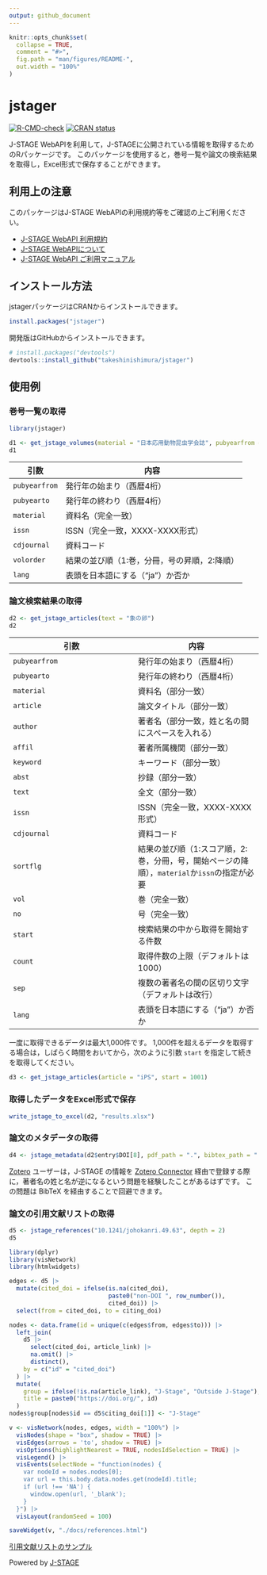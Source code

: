 ```yaml
---
output: github_document
---
```


<!-- README.md is generated from README.Rmd. Please edit that file -->

```r
knitr::opts_chunk$set(
  collapse = TRUE,
  comment = "#>",
  fig.path = "man/figures/README-",
  out.width = "100%"
)
```

# jstager

<!-- badges: start -->
[![R-CMD-check](https://github.com/takeshinishimura/jstager/actions/workflows/R-CMD-check.yaml/badge.svg)](https://github.com/takeshinishimura/jstager/actions/workflows/R-CMD-check.yaml)
[![CRAN status](https://www.r-pkg.org/badges/version/jstager)](https://CRAN.R-project.org/package=jstager)
<!-- badges: end -->

J-STAGE WebAPIを利用して，J-STAGEに公開されている情報を取得するためのRパッケージです。
このパッケージを使用すると，巻号一覧や論文の検索結果を取得し，Excel形式で保存することができます。


## 利用上の注意

このパッケージはJ-STAGE WebAPIの利用規約等をご確認の上ご利用ください。

- [J-STAGE WebAPI 利用規約](https://www.jstage.jst.go.jp/static/pages/WebAPI/-char/ja){target="_blank"}
- [J-STAGE WebAPIについて](https://www.jstage.jst.go.jp/static/pages/JstageServices/TAB3/-char/ja){target="_blank"}
- [J-STAGE WebAPI ご利用マニュアル](https://www.jstage.jst.go.jp/static/files/ja/manual_api.pdf){target="_blank"}


## インストール方法

jstagerパッケージはCRANからインストールできます。

``` r
install.packages("jstager")
```

開発版はGitHubからインストールできます。

``` r
# install.packages("devtools")
devtools::install_github("takeshinishimura/jstager")
```


## 使用例

### 巻号一覧の取得

```r
library(jstager)

d1 <- get_jstage_volumes(material = "日本応用動物昆虫学会誌", pubyearfrom = 2020)
d1
```

| 引数 | 内容 |
| --- | --- |
| `pubyearfrom` | 発行年の始まり（西暦4桁） |
| `pubyearto`   | 発行年の終わり（西暦4桁） |
| `material`    | 資料名（完全一致） |
| `issn`        | ISSN（完全一致，XXXX-XXXX形式） |
| `cdjournal`   | 資料コード |
| `volorder`    | 結果の並び順（1:巻，分冊，号の昇順，2:降順） |
| `lang`        | 表頭を日本語にする（"ja"）か否か |

### 論文検索結果の取得

```r
d2 <- get_jstage_articles(text = "象の卵")
d2
```

| 引数 | 内容 |
| --- | --- |
| `pubyearfrom` | 発行年の始まり（西暦4桁） |
| `pubyearto`   | 発行年の終わり（西暦4桁） |
| `material`    | 資料名（部分一致） |
| `article`     | 論文タイトル（部分一致） |
| `author`      | 著者名（部分一致，姓と名の間にスペースを入れる） |
| `affil`       | 著者所属機関（部分一致） |
| `keyword`     | キーワード（部分一致） |
| `abst`        | 抄録（部分一致） |
| `text`        | 全文（部分一致） |
| `issn`        | ISSN（完全一致，XXXX-XXXX形式） |
| `cdjournal`   | 資料コード |
| `sortflg`     | 結果の並び順（1:スコア順，2:巻，分冊，号，開始ページの降順），`material`か`issn`の指定が必要 |
| `vol`         | 巻（完全一致） |
| `no`          | 号（完全一致） |
| `start`       | 検索結果の中から取得を開始する件数 |
| `count`       | 取得件数の上限（デフォルトは1000） |
| `sep`         | 複数の著者名の間の区切り文字（デフォルトは改行） |
| `lang`        | 表頭を日本語にする（"ja"）か否か |

一度に取得できるデータは最大1,000件です。
1,000件を超えるデータを取得する場合は，しばらく時間をおいてから，次のように引数 `start` を指定して続きを取得してください。

```r
d3 <- get_jstage_articles(article = "iPS", start = 1001)
```

### 取得したデータをExcel形式で保存

```r
write_jstage_to_excel(d2, "results.xlsx")
```

### 論文のメタデータの取得

```r
d4 <- jstage_metadata(d2$entry$DOI[8], pdf_path = ".", bibtex_path = ".")
```

[Zotero](https://www.zotero.org/){target="_blank"} ユーザーは，J-STAGE の情報を [Zotero Connector](https://www.zotero.org/download/connectors){target="_blank"} 経由で登録する際に，著者名の姓と名が逆になるという問題を経験したことがあるはずです。
この問題は BibTeX を経由することで回避できます。

### 論文の引用文献リストの取得

```r
d5 <- jstage_references("10.1241/johokanri.49.63", depth = 2)
d5
```

```r
library(dplyr)
library(visNetwork)
library(htmlwidgets)

edges <- d5 |>
  mutate(cited_doi = ifelse(is.na(cited_doi), 
                            paste0("non-DOI ", row_number()), 
                            cited_doi)) |>
  select(from = cited_doi, to = citing_doi)

nodes <- data.frame(id = unique(c(edges$from, edges$to))) |>
  left_join(
    d5 |>
      select(cited_doi, article_link) |>
      na.omit() |>
      distinct(),
    by = c("id" = "cited_doi")
  ) |>
  mutate(
    group = ifelse(!is.na(article_link), "J-Stage", "Outside J-Stage"),
    title = paste0("https://doi.org/", id)
  )
nodes$group[nodes$id == d5$citing_doi[1]] <- "J-Stage"

v <- visNetwork(nodes, edges, width = "100%") |>
  visNodes(shape = "box", shadow = TRUE) |>
  visEdges(arrows = 'to', shadow = TRUE) |>
  visOptions(highlightNearest = TRUE, nodesIdSelection = TRUE) |>
  visLegend() |>
  visEvents(selectNode = "function(nodes) {
    var nodeId = nodes.nodes[0];
    var url = this.body.data.nodes.get(nodeId).title;
    if (url !== 'NA') {
      window.open(url, '_blank');
    }
  }") |>
  visLayout(randomSeed = 100)

saveWidget(v, "./docs/references.html")
```

[引用文献リストのサンプル](https://takeshinishimura.github.io/jstager/references.html){target="_blank"}

Powered by [J-STAGE](https://www.jstage.jst.go.jp/browse/-char/ja){target="_blank"}
